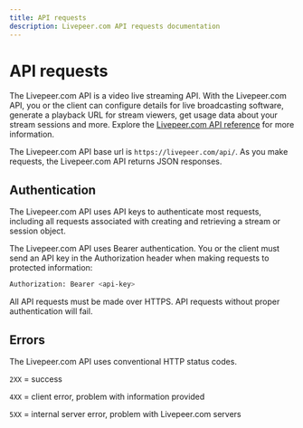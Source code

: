 ```yaml
---
title: API requests
description: Livepeer.com API requests documentation
---
```


# API requests

The Livepeer.com API is a video live streaming API. With the Livepeer.com API,
you or the client can configure details for live broadcasting software, generate
a playback URL for stream viewers, get usage data about your stream sessions and
more. Explore the [Livepeer.com API reference](/docs/api-reference) for more
information.

The Livepeer.com API base url is `https://livepeer.com/api/`. As you make
requests, the Livepeer.com API returns JSON responses.

## Authentication

The Livepeer.com API uses API keys to authenticate most requests, including all
requests associated with creating and retrieving a stream or session object.

The Livepeer.com API uses Bearer authentication. You or the client must send an
API key in the Authorization header when making requests to protected
information:

```bash
Authorization: Bearer <api-key>
```

All API requests must be made over HTTPS. API requests without proper
authentication will fail.

## Errors

The Livepeer.com API uses conventional HTTP status codes.

`2XX` = success

`4XX` = client error, problem with information provided

`5XX` = internal server error, problem with Livepeer.com servers
